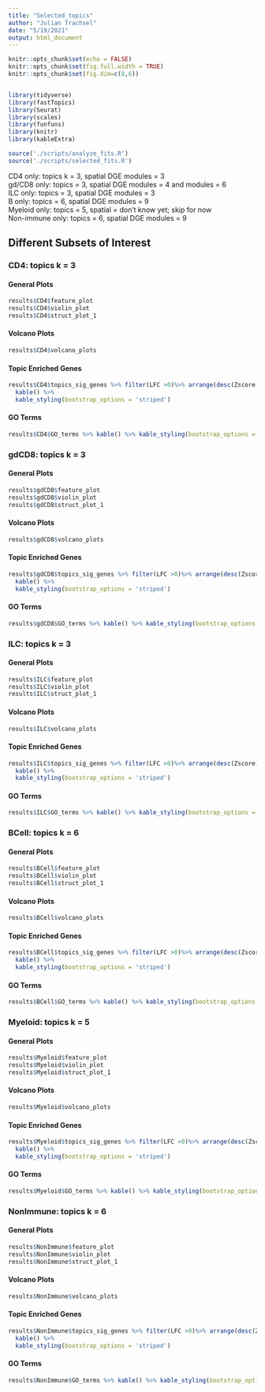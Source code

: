 ```yaml
---
title: "Selected_topics"
author: "Julian Trachsel"
date: "5/19/2021"
output: html_document
---
```


```r
knitr::opts_chunk$set(echo = FALSE)
knitr::opts_chunk$set(fig.full.width = TRUE)
knitr::opts_chunk$set(fig.dim=c(8,6))


library(tidyverse)
library(fastTopics) 
library(Seurat)
library(scales)
library(funfuns)
library(knitr)
library(kableExtra)

source('./scripts/analyze_fits.R')
source('./scripts/selected_fits.R')


```



CD4 only: topics k = 3, spatial DGE modules = 3  
gd/CD8 only: topics = 3, spatial DGE modules = 4 and modules = 6  
ILC only: topics = 3, spatial DGE modules = 3  
B only: topics = 6, spatial DGE modules = 9  
Myeloid only: topics = 5, spatial = don't know yet; skip for now  
Non-immune only: topics = 6, spatial DGE modules = 9  

## Different Subsets of Interest {.tabset .tabset-fade .tabset-pills}  

  
### CD4: topics k = 3 {.tabset .tabset-fade .tabset-pills}  

#### General Plots  
```r
results$CD4$feature_plot
results$CD4$violin_plot
results$CD4$struct_plot_1

```


#### Volcano Plots
```r
results$CD4$volcano_plots
```


#### Topic Enriched Genes
```r

results$CD4$topics_sig_genes %>% filter(LFC >0)%>% arrange(desc(Zscore)) %>%
  kable() %>%
  kable_styling(bootstrap_options = 'striped')
```


#### GO Terms 

```r
results$CD4$GO_terms %>% kable() %>% kable_styling(bootstrap_options = 'striped')
```




  
### gdCD8: topics k = 3 {.tabset .tabset-fade .tabset-pills}  

#### General Plots  
```r
results$gdCD8$feature_plot
results$gdCD8$violin_plot
results$gdCD8$struct_plot_1

```


#### Volcano Plots
```r
results$gdCD8$volcano_plots
```


#### Topic Enriched Genes
```r

results$gdCD8$topics_sig_genes %>% filter(LFC >0)%>% arrange(desc(Zscore)) %>%
  kable() %>%
  kable_styling(bootstrap_options = 'striped')
```


#### GO Terms 

```r
results$gdCD8$GO_terms %>% kable() %>% kable_styling(bootstrap_options = 'striped')
```


### ILC: topics k = 3 {.tabset .tabset-fade .tabset-pills}  

#### General Plots  
```r
results$ILC$feature_plot
results$ILC$violin_plot
results$ILC$struct_plot_1

```


#### Volcano Plots
```r
results$ILC$volcano_plots
```


#### Topic Enriched Genes
```r

results$ILC$topics_sig_genes %>% filter(LFC >0)%>% arrange(desc(Zscore)) %>%
  kable() %>%
  kable_styling(bootstrap_options = 'striped')
```


#### GO Terms 

```r
results$ILC$GO_terms %>% kable() %>% kable_styling(bootstrap_options = 'striped')
```


### BCell: topics k = 6 {.tabset .tabset-fade .tabset-pills}  

#### General Plots  
```r
results$BCell$feature_plot
results$BCell$violin_plot
results$BCell$struct_plot_1

```


#### Volcano Plots
```r
results$BCell$volcano_plots
```


#### Topic Enriched Genes
```r

results$BCell$topics_sig_genes %>% filter(LFC >0)%>% arrange(desc(Zscore)) %>%
  kable() %>%
  kable_styling(bootstrap_options = 'striped')
```


#### GO Terms 

```r
results$BCell$GO_terms %>% kable() %>% kable_styling(bootstrap_options = 'striped')
```



  
### Myeloid: topics k = 5 {.tabset .tabset-fade .tabset-pills}  

#### General Plots  
```r
results$Myeloid$feature_plot
results$Myeloid$violin_plot
results$Myeloid$struct_plot_1

```


#### Volcano Plots
```r
results$Myeloid$volcano_plots
```


#### Topic Enriched Genes
```r

results$Myeloid$topics_sig_genes %>% filter(LFC >0)%>% arrange(desc(Zscore)) %>%
  kable() %>%
  kable_styling(bootstrap_options = 'striped')
```


#### GO Terms 

```r
results$Myeloid$GO_terms %>% kable() %>% kable_styling(bootstrap_options = 'striped')
```



### NonImmune: topics k = 6 {.tabset .tabset-fade .tabset-pills}  

#### General Plots  
```r
results$NonImmune$feature_plot
results$NonImmune$violin_plot
results$NonImmune$struct_plot_1

```


#### Volcano Plots
```r
results$NonImmune$volcano_plots
```


#### Topic Enriched Genes
```r

results$NonImmune$topics_sig_genes %>% filter(LFC >0)%>% arrange(desc(Zscore)) %>%
  kable() %>%
  kable_styling(bootstrap_options = 'striped')
```


#### GO Terms 

```r
results$NonImmune$GO_terms %>% kable() %>% kable_styling(bootstrap_options = 'striped')
```

